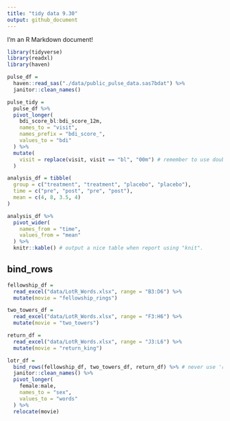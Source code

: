 ```yaml
---
title: "tidy data 9.30"
output: github_document
---
```


I'm an R Markdown document! 
```r
library(tidyverse)
library(readxl)
library(haven)
```

```r
pulse_df = 
  haven::read_sas("./data/public_pulse_data.sas7bdat") %>%
  janitor::clean_names()

```

```r
pulse_tidy = 
  pulse_df %>% 
  pivot_longer(
    bdi_score_bl:bdi_score_12m,
    names_to = "visit",
    names_prefix = "bdi_score_",
    values_to = "bdi"
  ) %>% 
  mutate(
    visit = replace(visit, visit == "bl", "00m") # remember to use double "=" when replace
  )
```

```r
analysis_df = tibble(
  group = c("treatment", "treatment", "placebo", "placebo"),
  time = c("pre", "post", "pre", "post"),
  mean = c(4, 8, 3.5, 4)
)

analysis_df %>% 
  pivot_wider(
    names_from = "time",
    values_from = "mean"
  ) %>% 
  knitr::kable() # output a nice table when report using "knit".
```

## bind_rows
```r
fellowship_df =
  read_excel("data/LotR_Words.xlsx", range = "B3:D6") %>% 
  mutate(movie = "fellowship_rings")

two_towers_df =
  read_excel("data/LotR_Words.xlsx", range = "F3:H6") %>% 
  mutate(movie = "two_towers")

return_df =
  read_excel("data/LotR_Words.xlsx", range = "J3:L6") %>% 
  mutate(movie = "return_king")

lotr_df = 
  bind_rows(fellowship_df, two_towers_df, return_df) %>% # never use 'rbind()'
  janitor::clean_names() %>% 
  pivot_longer(
    female:male,
    names_to = "sex",
    values_to = "words"
  ) %>% 
  relocate(movie)
```

